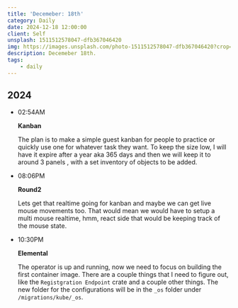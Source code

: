```yaml
---
title: 'Decemeber: 18th'
category: Daily
date: 2024-12-18 12:00:00
client: Self
unsplash: 1511512578047-dfb367046420
img: https://images.unsplash.com/photo-1511512578047-dfb367046420?crop=entropy&cs=srgb&fm=jpg&ixid=MnwzNjM5Nzd8MHwxfHJhbmRvbXx8fHx8fHx8fDE2ODE3NDg2ODY&ixlib=rb-4.0.3&q=85
description: Decemeber 18th.
tags:
    - daily
---
```



## 2024

-   02:54AM

    **Kanban**

    The plan is to make a simple guest kanban for people to practice or quickly use one for whatever task they want.
    To keep the size low, I will have it expire after a year aka 365 days and then we will keep it to around 3 panels , with a set inventory of objects to be added.

-   08:06PM

    **Round2**

    Lets get that realtime going for kanban and maybe we can get live mouse movements too.
    That would mean we would have to setup a multi mouse realtime, hmm, react side that would be keeping track of the mouse state.

-   10:30PM

    **Elemental**

    The operator is up and running, now we need to focus on building the first container image.
    There are a couple things that I need to figure out, like the `Registgration Endpoint` crate and a couple other things.
    The new folder for the configurations will be in the `_os` folder under `/migrations/kube/_os`.